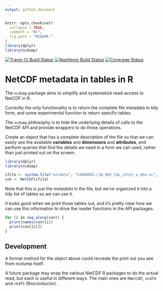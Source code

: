 ```yaml
---
output: github_document
---
```

 
<!-- README.md is generated from README.Rmd. Please edit that file -->

```r
knitr::opts_chunk$set(
  collapse = TRUE,
  comment = "#>",
  fig.path = "README-"
)
library(dplyr)
library(ncdump)

```

[![Travis-CI Build Status](https://travis-ci.org/r-gris/ncdump.svg?branch=master)](https://travis-ci.org/r-gris/ncdump)
[![AppVeyor Build Status](https://ci.appveyor.com/api/projects/status/github/r-gris/ncdump?branch=master&svg=true)](https://ci.appveyor.com/project/r-gris/ncdump)
[![Coverage Status](https://img.shields.io/codecov/c/github/r-gris/ncdump/master.svg)](https://codecov.io/github/r-gris/ncdump?branch=master)


# NetCDF metadata in tables in R

The `ncdump` package aims to simplify and systematize read-access to NetCDF in R.

Currently the only functionality is to return the complete file metadata in tidy form, and some experimental function to return specific tables. 

The `ncdump` philosophy is to hide the underlying details of calls to the NetCDF API and provide wrappers to do those operations. 

Create an object that has a complete description of the file so that we can easily see the available **variables** and **dimensions** and **attributes**, and perform queries that find the details we need in a form we can used, rather than just printed out on the screen. 

```r
library(dplyr)
library(ncdump)

ifile <- system.file("extdata", "S2008001.L3m_DAY_CHL_chlor_a_9km.nc", package = "ncdump")
con <- NetCDF(ifile)
```

Note that this is just the *metadata* in the file, but we've organized it into a tidy list of tables so we can use it. 

It looks good when we print those tables out, and it's pretty clear how we can use this information to drive the reader functions in the API packages. 

```r
for (i in seq_along(con)) {
  print(names(con)[i])
  print(con[[i]])
}
```


## Development

A format method for the object above could recreate the print out you see from ncdump itself. 

A future package may wrap the various NetCDF R packages to do the actual read, but each is useful in different ways. The main ones are `RNetCDF`, `ncdf4` and `rhdf5` (Bioconductor). 


